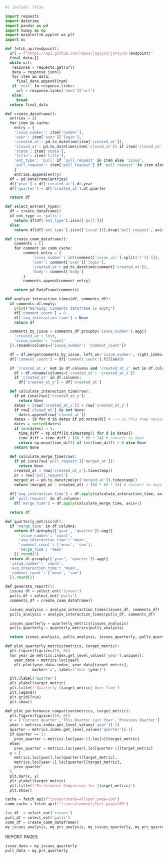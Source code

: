 ```python
#| include: false

import requests
import datetime
import pandas as pd
import numpy as np
import matplotlib.pyplot as plt
import os

def fetch_api(endpoint):
  url = f"https://api.github.com/repos/jspsych/jsPsych/{endpoint}"
  final_data=[]
  while url:
   response = requests.get(url)
   data = response.json()
   for item in data:
     final_data.append(item)
   if 'next' in response.links:
     url = response.links['next']['url']
   else:
     break
  return final_data

def create_dataframe():
  entries = []
  for item in cache:
    entry = {
    'issue_number': item['number'],
    'user': item['user']['login'],
    'created_at': pd.to_datetime(item['created_at']),
    'closed_at': pd.to_datetime(item['closed_at']) if item['closed_at'] else None,
    'state': item['state'],
    'title': item['title'],
    'ent_type': 'pull' if 'pull_request' in item else 'issue',
    'pull_request': item['pull_request'] if 'pull_request' in item else None
    }
    entries.append(entry)
  df = pd.DataFrame(entries)
  df['year'] = df['created_at'].dt.year
  df['quarter'] = df['created_at'].dt.quarter

  return df

def select_ent(ent_type):
  df = create_dataframe()
  if ent_type == 'pulls':
    return df[df['ent_type'].isin(['pull'])]
  else:
    return df[df['ent_type'].isin(['issue'])].drop('pull_request', axis=1)

def create_comm_dataframe():
    comments = []
    for comment in comm_cache:
        comment_entry = {
            'issue_number': int(comment['issue_url'].split('/')[-1]),
            'user': comment['user']['login'],
            'created_at': pd.to_datetime(comment['created_at']),
            'body': comment['body']
        }
        comments.append(comment_entry)

    return pd.DataFrame(comments)

def analyze_interaction_times(df, comments_df):
  if comments_df.empty:
    print("Warning: Comments dataframe is empty")
    df['comment_count'] = 0
    df['avg_interaction_time'] = None
    return df

  comments_by_issue = comments_df.groupby('issue_number').agg({
    'created_at': list,
    'issue_number': 'count'
  }).rename(columns={'issue_number': 'comment_count'})

  df = df.merge(comments_by_issue, left_on='issue_number', right_index=True, how='left')
  df['comment_count'] = df['comment_count'].fillna(0)

  if 'created_at_x' not in df.columns and 'created_at_y' not in df.columns:
    df = df.rename(columns={'created_at': 'created_at_x'})
    if 'created_at' in df.columns:
      df['created_at_y'] = df['created_at']

  def calculate_interaction_time(row):
    if pd.isna(row)['created_at_y']:
      return None
    dates = [row['created_at_x']] + row['created_at_y']
    if row['closed_at'] is not None:
      dates.append(row['closed_at'])
    dates = [d for d in dates if pd.notna(d)] # --> is this step necessary?
    dates = sorted(dates)
    if len(dates) > 1:
      time_diff = np.diff([d.timestamp() for d in dates])
      time_diff = time_diff / (60 * 60 * 24) # convert to days
      return np.mean(time_diff) if len(time_diff) > 0 else None
    return None
  
  def calculate_merge_time(row):
    if pd.isna(row['pull_request']['merged_at']):
      return None
    created_at = row['created_at_x'].timestamp()
    pr = row['pull_request']
    merged_at = pd.to_datetime(pr['merged_at']).timestamp()
    return (merged_at - created_at) / (60 * 60 * 24) # convert to days
  
  df['avg_interaction_time'] = df.apply(calculate_interaction_time, axis=1)
  if 'pull_request' in df.columns:
    df['merge_time'] = df.apply(calculate_merge_time, axis=1)

  return df

def quarterly_metrics(df):
  if 'merge_time' in df.columns:
    return df.groupby(['year', 'quarter']).agg({
      'issue_number': 'count',
      'avg_interaction_time': 'mean',
      'comment_count': ['mean', 'sum'],
      'merge_time': 'mean'
    }).round(2)
  return df.groupby(['year', 'quarter']).agg({
  'issue_number': 'count',
  'avg_interaction_time': 'mean',
  'comment_count': ['mean', 'sum']
  }).round(2)

def generate_report():
  issues_df = select_ent('issues')
  pulls_df = select_ent('pulls')
  comments_df = create_comm_dataframe()

  issues_analysis = analyze_interaction_times(issues_df, comments_df)
  pulls_analysis = analyze_interaction_times(pulls_df, comments_df)

  issues_quarterly = quarterly_metrics(issues_analysis)
  pulls_quarterly = quarterly_metrics(pulls_analysis)

  return issues_analysis, pulls_analysis, issues_quarterly, pulls_quarterly

def plot_quarterly_metrics(metrics, target_metric):
  plt.figure(figsize=(10, 6))
  for year in metrics.index.get_level_values('year').unique():
    year_data = metrics.loc[year]
    plt.plot(year_data.index, year_data[target_metric],
            marker='o', label=f'Year {year}')

  plt.xlabel('Quarter')
  plt.ylabel(target_metric)
  plt.title(f'Quarterly {target_metric} Over Time')
  plt.legend()
  plt.grid(True)
  plt.show()

def plot_performance_comparison(metrics, target_metric):
  plt.figure(figsize=(10, 6))
  x = ['Current Quarter','This Quarter Last Year','Previous Quarter']
  year = metrics.index.get_level_values('year')[-1]
  quarter = metrics.index.get_level_values('quarter')[-1]
  if quarter == 1:
    prev_quarter = metrics.loc[year-1].loc[4][target_metric]
  else:
    prev_quarter = metrics.loc[year].loc[quarter-1][target_metric]
  y = [
    metrics.loc[year].loc[quarter][target_metric], 
    metrics.loc[year-1].loc[quarter][target_metric],
    prev_quarter
  ]
  plt.bar(x, y)
  plt.ylabel(target_metric)
  plt.title(f'Performance Comparison for {target_metric}')
  plt.show()

cache = fetch_api(f"issues?state=all&per_page=100")
comm_cache = fetch_api(f"issues/comments?per_page=100")

iss_df  = select_ent('issues')
pull_df = select_ent('pulls')
comm_df = create_comm_dataframe()
my_issues_analysis, my_prs_analysis, my_issues_quarterly, my_prs_quarterly = generate_report()
```

REPORT PAGES
```python
issue_data = my_issues_quarterly
pull_data = my_prs_quarterly
```
